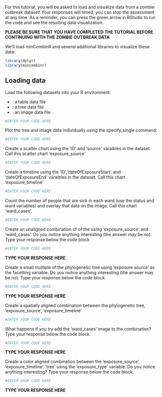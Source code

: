 For this tutorial, you will be asked to load and visualize data from a zombie outbreak dataset! Your responses will timed, you can stop the assessment at any time. As a reminder, you can press the green arrow in RStudio to run the code and see the resulting data visualization.

**PLEASE BE SURE THAT YOU HAVE COMPLETED THE TUTORIAL BEFORE CONTINUING WITH THE ZOMBIE OUTBREAK DATA**

We'll load minCombinR and several additional libraries to visualize these data:

```r
library(dplyr)
library(mincombinr)
```

## Loading data

Load the following datasets into your R environment:

* : a table data file
* : a tree data file
* : an image data file

```r

#ENTER YOUR CODE HERE

```


Plot the tree and image data individually using the specify_single command:

```r

#ENTER YOUR CODE HERE

```

Create a scatter chart using the 'ID' and 'source' varaibles in the dataset. Call this scatter chart 'exposure_source'

```r

#ENTER YOUR CODE HERE

```

Create a timeline using the 'ID','dateOfExposureStart', and 'dateOfExposureEnd' varaibles in the dataset. Call this chart 'exposure_timeline'

```r

#ENTER YOUR CODE HERE

```

Count the number of people that are sick in each ward (use the status and ward variables) and overlay that data on the image. Call this chart 'ward_cases'.

```r

#ENTER YOUR CODE HERE

```

Create an unaligned combination of of the using 'exposure_source' and 'ward_cases'. Do you notice anything interesting (the answer may be no). Type your response below the code block

```r

#ENTER YOUR CODE HERE

```

**TYPE YOUR RESPONSE HERE**

Create a small multiple of the phylogenetic tree using 'exposure source' as the facetting variable. Do you notice anything interesting (the answer may be no). Type your response below the code block.

```r

#ENTER YOUR CODE HERE

```

**TYPE YOUR RESPONSE HERE**

Create a spatially aligned combination between the phylogenetic tree, 'exposure_source', 'exposure_timeline'

```r

#ENTER YOUR CODE HERE

```

What happens if you try add the 'ward_cases' image to the combination? Type your response below the code block.

```r

#ENTER YOUR CODE HERE

```

**TYPE YOUR RESPONSE HERE**

Create a color aligned combination between the 'exposure_source', 'exposure_timeline', 'tree' using the 'exposure_type' variable. Do you notice anything interesting? Type your response below the code block.

```r

#ENTER YOUR CODE HERE

```

**TYPE YOUR RESPONSE HERE**



